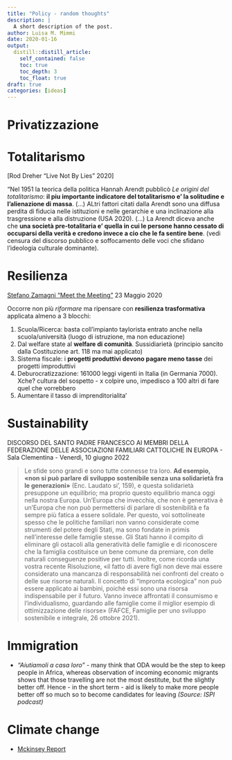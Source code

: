 ```yaml
---
title: "Policy - random thoughts"
description: |
  A short description of the post.
author: Luisa M. Mimmi
date: 2020-01-16
output:
  distill::distill_article:
    self_contained: false
    toc: true
    toc_depth: 3
    toc_float: true
draft: true
categories: [ideas]
---
```


# Privatizzazione 



# Totalitarismo

[Rod Dreher "Live Not By Lies" 2020]

"Nel 1951 la teorica della politica Hannah Arendt pubblicò  _Le origini del totalitarismo_: **il piu importante indicatore del totalitarismo e' la solitudine e l'alienazione di massa**. (...) ALtri fattori citati dalla Arendt sono una diffusa perdita di fiducia nelle istituzioni e nelle gerarchie e una inclinazione alla trasgressione e alla distruzione (USA 2020). (...) La Arendt diceva anche che **una società pre-totalitaria e' quella in cui le persone hanno cessato di occuparsi della verità e credono invece a cio che le fa sentire bene**. (vedi censura del discorso pubblico e soffocamento delle voci che sfidano l'ideologia culturale dominante).  

  
# Resilienza

[Stefano Zamagni "Meet the Meeting"](https://www.meetingrimini.org/en/meet-the-meeting-dal-palacongressi-di-rimini-il-racconto-della-special-edition-del-meeting-2020/) 23 Maggio 2020

Occorre non più *riformare* ma ripensare con **resilienza trasformativa** applicata almeno a 3 blocchi:

1. Scuola/Ricerca: basta coll'impianto taylorista entrato anche nella scuola/università (luogo di istruzione, ma non educazione)
2. Dal welfare state al **welfare di comunità**. Sussidiarietà (principio sancito dalla Costituzione art. 118 ma mai applicato)
3. Sistema fiscale: i **progetti produttivi devono pagare meno tasse** dei progetti improduttivi
4. Deburocratizzazione: 161000 leggi vigenti in Italia (in Germania 7000). Xche? cultura del sospetto - x colpire uno, impedisco a 100 altri di fare quel che vorrebbero
5. Aumentare il tasso di imprenditorialita' 


# Sustainability 

DISCORSO DEL SANTO PADRE FRANCESCO AI MEMBRI DELLA FEDERAZIONE DELLE ASSOCIAZIONI FAMILIARI CATTOLICHE IN EUROPA - Sala Clementina - Venerdì, 10 giugno 2022

> Le sfide sono grandi e sono tutte connesse tra loro. **Ad esempio, «non si può parlare di sviluppo sostenibile senza una solidarietà fra le generazioni»** (Enc. Laudato si’, 159), e questa solidarietà presuppone un equilibrio; ma proprio questo equilibrio manca oggi nella nostra Europa. Un’Europa che invecchia, che non è generativa è un’Europa che non può permettersi di parlare di sostenibilità e fa sempre più fatica a essere solidale. Per questo, voi sottolineate spesso che le politiche familiari non vanno considerate come strumenti del potere degli Stati, ma sono fondate in primis nell’interesse delle famiglie stesse. Gli Stati hanno il compito di eliminare gli ostacoli alla generatività delle famiglie e di riconoscere che la famiglia costituisce un bene comune da premiare, con delle naturali conseguenze positive per tutti. 
Inoltre, come ricorda una vostra recente Risoluzione, «il fatto di avere figli non deve mai essere considerato una mancanza di responsabilità nei confronti del creato o delle sue risorse naturali. Il concetto di “impronta ecologica” non può essere applicato ai bambini, poiché essi sono una risorsa indispensabile per il futuro. Vanno invece affrontati il consumismo e l’individualismo, guardando alle famiglie come il miglior esempio di ottimizzazione delle risorse» (FAFCE, Famiglie per uno sviluppo sostenibile e integrale, 26 ottobre 2021).

# Immigration

+ _"Aiutiamoli a casa loro" _- many think that ODA would be the step to keep people in Africa, whereas observation of incoming economic migrants shows that those travelling are not the most destitute, but the slightly better off. 
Hence - in the short term - aid is likely to make more people better off so much so to become candidates for leaving _(Source: ISPI podcast)_



# Climate change 
+ [Mckinsey Report](https://www.mckinsey.com/business-functions/sustainability/our-insights/climate-risk-and-response-physical-hazards-and-socioeconomic-impacts?cid=other-eml-alt-mgi-mck&hlkid=14c6e658a93041d5aa2124274d4cd08c&hctky=2352551&hdpid=5c80f35f-d47f-41c6-acdd-8e249d1f0b52)
